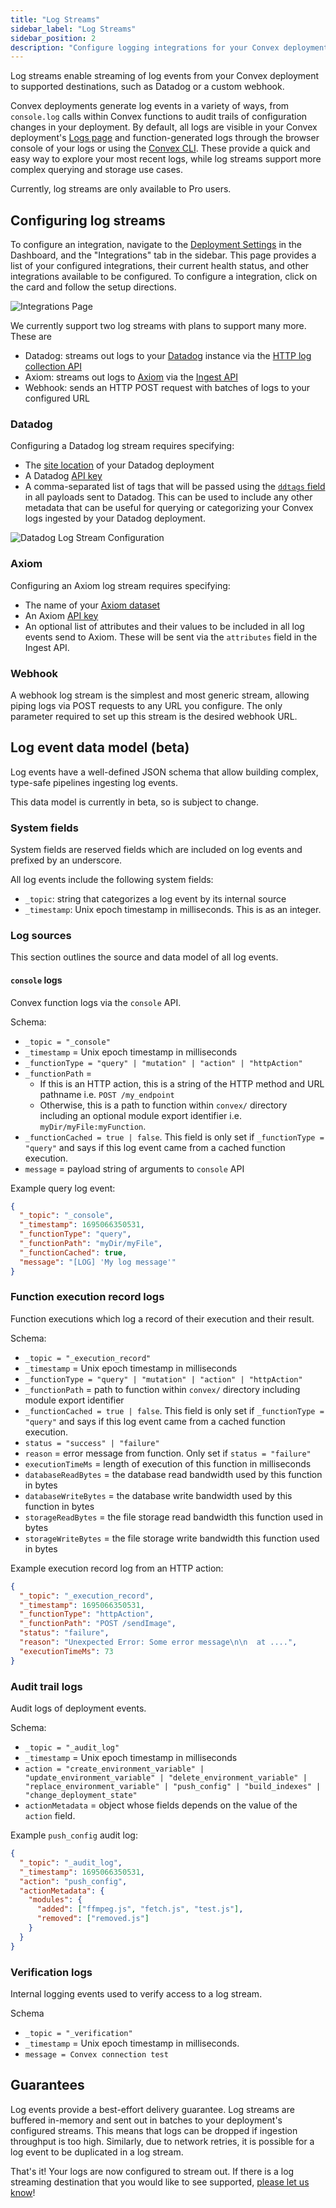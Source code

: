 ```yaml
---
title: "Log Streams"
sidebar_label: "Log Streams"
sidebar_position: 2
description: "Configure logging integrations for your Convex deployment"
---
```


Log streams enable streaming of log events from your Convex deployment to
supported destinations, such as Datadog or a custom webhook.

Convex deployments generate log events in a variety of ways, from `console.log`
calls within Convex functions to audit trails of configuration changes in your
deployment. By default, all logs are visible in your Convex deployment's
[Logs page](/docs/dashboard/deployments/logs.md) and function-generated logs
through the browser console of your logs or using the
[Convex CLI](/docs/cli.md). These provide a quick and easy way to explore your
most recent logs, while log streams support more complex querying and storage
use cases.

Currently, log streams are only available to Pro users.

<BetaAdmonition feature="Log Stream Integrations" verb="are" />

## Configuring log streams

To configure an integration, navigate to the
[Deployment Settings](/docs/dashboard/deployments/settings.md) in the Dashboard,
and the "Integrations" tab in the sidebar. This page provides a list of your
configured integrations, their current health status, and other integrations
available to be configured. To configure a integration, click on the card and
follow the setup directions.

![Integrations Page](/screenshots/integrations_page.png)

We currently support two log streams with plans to support many more. These are

- Datadog: streams out logs to your [Datadog](https://www.datadoghq.com/)
  instance via the
  [HTTP log collection API](https://docs.datadoghq.com/logs/log_collection/?tab=host)
- Axiom: streams out logs to [Axiom](https://www.axiom.co) via the
  [Ingest API](https://axiom.co/docs/send-data/ingest#ingest-api)
- Webhook: sends an HTTP POST request with batches of logs to your configured
  URL

### Datadog

Configuring a Datadog log stream requires specifying:

- The [site location](https://docs.datadoghq.com/getting_started/site/) of your
  Datadog deployment
- A Datadog
  [API key](https://docs.datadoghq.com/account_management/api-app-keys/#add-an-api-key-or-client-token)
- A comma-separated list of tags that will be passed using the
  [`ddtags` field](https://docs.datadoghq.com/getting_started/tagging/) in all
  payloads sent to Datadog. This can be used to include any other metadata that
  can be useful for querying or categorizing your Convex logs ingested by your
  Datadog deployment.

![Datadog Log Stream Configuration](/screenshots/datadog_configuration_modal.png)

### Axiom

Configuring an Axiom log stream requires specifying:

- The name of your
  [Axiom dataset](https://axiom.co/docs/reference/settings#dataset)
- An Axiom [API key](https://axiom.co/docs/reference/settings#api-token)
- An optional list of attributes and their values to be included in all log
  events send to Axiom. These will be sent via the `attributes` field in the
  Ingest API.

### Webhook

A webhook log stream is the simplest and most generic stream, allowing piping
logs via POST requests to any URL you configure. The only parameter required to
set up this stream is the desired webhook URL.

## Log event data model (beta)

Log events have a well-defined JSON schema that allow building complex,
type-safe pipelines ingesting log events.

This data model is currently in beta, so is subject to change.

### System fields

System fields are reserved fields which are included on log events and prefixed
by an underscore.

All log events include the following system fields:

- `_topic`: string that categorizes a log event by its internal source
- `_timestamp`: Unix epoch timestamp in milliseconds. This is as an integer.

### Log sources

This section outlines the source and data model of all log events.

#### `console` logs

Convex function logs via the `console` API.

Schema:

- `_topic = "_console"`
- `_timestamp` = Unix epoch timestamp in milliseconds
- `_functionType = "query" | "mutation" | "action" | "httpAction"`
- `_functionPath` =
  - If this is an HTTP action, this is a string of the HTTP method and URL
    pathname i.e. `POST /my_endpoint`
  - Otherwise, this is a path to function within `convex/` directory including
    an optional module export identifier i.e. `myDir/myFile:myFunction`.
- `_functionCached = true | false`. This field is only set if
  `_functionType = "query"` and says if this log event came from a cached
  function execution.
- `message` = payload string of arguments to `console` API

Example query log event:

```json
{
  "_topic": "_console",
  "_timestamp": 1695066350531,
  "_functionType": "query",
  "_functionPath": "myDir/myFile",
  "_functionCached": true,
  "message": "[LOG] 'My log message'"
}
```

### Function execution record logs

Function executions which log a record of their execution and their result.

Schema:

- `_topic = "_execution_record"`
- `_timestamp` = Unix epoch timestamp in milliseconds
- `_functionType = "query" | "mutation" | "action" | "httpAction"`
- `_functionPath` = path to function within `convex/` directory including module
  export identifier
- `_functionCached = true | false`. This field is only set if
  `_functionType = "query"` and says if this log event came from a cached
  function execution.
- `status = "success" | "failure"`
- `reason` = error message from function. Only set if `status = "failure"`
- `executionTimeMs` = length of execution of this function in milliseconds
- `databaseReadBytes` = the database read bandwidth used by this function in
  bytes
- `databaseWriteBytes` = the database write bandwidth used by this function in
  bytes
- `storageReadBytes` = the file storage read bandwidth this function used in
  bytes
- `storageWriteBytes` = the file storage write bandwidth this function used in
  bytes

Example execution record log from an HTTP action:

```json
{
  "_topic": "_execution_record",
  "_timestamp": 1695066350531,
  "_functionType": "httpAction",
  "_functionPath": "POST /sendImage",
  "status": "failure",
  "reason": "Unexpected Error: Some error message\n\n  at ....",
  "executionTimeMs": 73
}
```

### Audit trail logs

Audit logs of deployment events.

Schema:

- `_topic = "_audit_log"`
- `_timestamp` = Unix epoch timestamp in milliseconds
- `action = "create_environment_variable" | "update_environment_variable" | "delete_environment_variable" | "replace_environment_variable" | "push_config" | "build_indexes" | "change_deployment_state"`
- `actionMetadata` = object whose fields depends on the value of the `action`
  field.

Example `push_config` audit log:

```json
{
  "_topic": "_audit_log",
  "_timestamp": 1695066350531,
  "action": "push_config",
  "actionMetadata": {
    "modules": {
      "added": ["ffmpeg.js", "fetch.js", "test.js"],
      "removed": ["removed.js"]
    }
  }
}
```

### Verification logs

Internal logging events used to verify access to a log stream.

Schema

- `_topic = "_verification"`
- `_timestamp` = Unix epoch timestamp in milliseconds.
- `message = Convex connection test`

## Guarantees

Log events provide a best-effort delivery guarantee. Log streams are buffered
in-memory and sent out in batches to your deployment's configured streams. This
means that logs can be dropped if ingestion throughput is too high. Similarly,
due to network retries, it is possible for a log event to be duplicated in a log
stream.

That's it! Your logs are now configured to stream out. If there is a log
streaming destination that you would like to see supported,
[please let us know](/docs/production/contact.md)!
